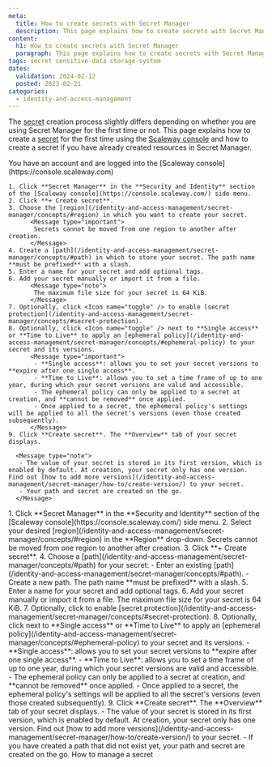 ```yaml
---
meta:
  title: How to create secrets with Secret Manager
  description: This page explains how to create secrets with Secret Manager
content:
  h1: How to create secrets with Secret Manager
  paragraph: This page explains how to create secrets with Secret Manager
tags: secret sensitive-data storage-system
dates:
  validation: 2024-02-12
  posted: 2023-02-21
categories:
  - identity-and-access-management
---
```


The [secret](/identity-and-access-management/secret-manager/concepts/#secret) creation process slightly differs depending on whether you are using Secret Manager for the first time or not. This page explains how to create a [secret](/identity-and-access-management/secret-manager/concepts/#secret) for the first time using the [Scaleway console](https://console.scaleway.com) and how to create a secret if you have already created resources in Secret Manager.

<Macro id="iam-requirements" />

<Message type="requirement">
  You have an account and are logged into the [Scaleway console](https://console.scaleway.com)
</Message>

<Tabs id="install">
  <TabsTab label="Create your first secret">


    1. Click **Secret Manager** in the **Security and Identity** section of the [Scaleway console](https://console.scaleway.com/) side menu.
    2. Click **+ Create secret**.
    3. Choose the [region](/identity-and-access-management/secret-manager/concepts/#region) in which you want to create your secret.
          <Message type="important">
           Secrets cannot be moved from one region to another after creation.
          </Message>
    4. Create a [path](/identity-and-access-management/secret-manager/concepts/#path) in which to store your secret. The path name **must be prefixed** with a slash.
    5. Enter a name for your secret and add optional tags.
    6. Add your secret manually or import it from a file.
          <Message type="note">
           The maximum file size for your secret is 64 KiB.
          </Message>
    7. Optionally, click <Icon name="toggle" /> to enable [secret protection](/identity-and-access-management/secret-manager/concepts/#secret-protection).
    8. Optionally, click <Icon name="toggle" /> next to **Single access** or **Time to Live** to apply an [ephemeral policy](/identity-and-access-management/secret-manager/concepts/#ephemeral-policy) to your secret and its versions.
          <Message type="important">
           - **Single access**: allows you to set your secret versions to **expire after one single access**.
           - **Time to Live**: allows you to set a time frame of up to one year, during which your secret versions are valid and accessible.
           - The ephemeral policy can only be applied to a secret at creation, and **cannot be removed** once applied.
           - Once applied to a secret, the ephemeral policy's settings will be applied to all the secret's versions (even those created subsequently).
          </Message>
    9. Click **Create secret**. The **Overview** tab of your secret displays.

      <Message type="note">
       - The value of your secret is stored in its first version, which is enabled by default. At creation, your secret only has one version. Find out [how to add more versions](/identity-and-access-management/secret-manager/how-to/create-version/) to your secret.
       - Your path and secret are created on the go.
      </Message>

  </TabsTab>
  <TabsTab label="Create more secrets">
    1. Click **Secret Manager** in the **Security and Identity** section of the [Scaleway console](https://console.scaleway.com/) side menu.
    2. Select your desired [region](/identity-and-access-management/secret-manager/concepts/#region) in the **Region** drop-down.
          <Message type="important">
           Secrets cannot be moved from one region to another after creation.
          </Message>
    3. Click **+ Create secret**.
    4. Choose a [path](/identity-and-access-management/secret-manager/concepts/#path) for your secret:
        - Enter an existing [path](/identity-and-access-management/secret-manager/concepts/#path).
        - Create a new path. The path name **must be prefixed** with a slash.
    5. Enter a name for your secret and add optional tags.
    6. Add your secret manually or import it from a file.
          <Message type="note">
           The maximum file size for your secret is 64 KiB.
          </Message>
    7. Optionally, click <Icon name="toggle" /> to enable [secret protection](/identity-and-access-management/secret-manager/concepts/#secret-protection).
    8. Optionally, click <Icon name="toggle" /> next to **Single access** or **Time to Live** to apply an [ephemeral policy](/identity-and-access-management/secret-manager/concepts/#ephemeral-policy) to your secret and its versions.
          <Message type="important">
           - **Single access**: allows you to set your secret versions to **expire after one single access**.
           - **Time to Live**: allows you to set a time frame of up to one year, during which your secret versions are valid and accessible.
           - The ephemeral policy can only be applied to a secret at creation, and **cannot be removed** once applied.
           - Once applied to a secret, the ephemeral policy's settings will be applied to all the secret's versions (even those created subsequently).
          </Message>
    9. Click **Create secret**. The **Overview** tab of your secret displays.
        <Message type="note">
         - The value of your secret is stored in its first version, which is enabled by default. At creation, your secret only has one version. Find out [how to add more versions](/identity-and-access-management/secret-manager/how-to/create-version/) to your secret.
         - If you have created a path that did not exist yet, your path and secret are created on the go.
       </Message>

  </TabsTab>
</Tabs>

<Navigation title="See also">
  <NextButton to="/identity-and-access-management/secret-manager/how-to/manage-secret/">How to manage a secret</NextButton>
</Navigation>